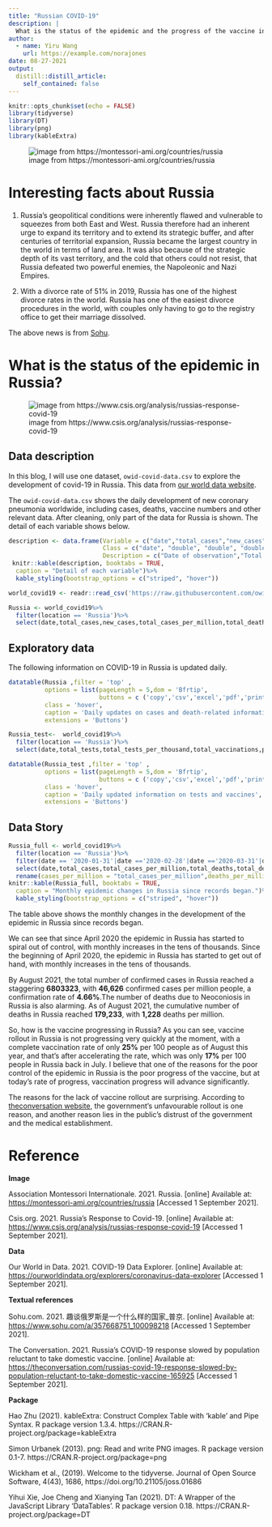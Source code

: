 ```yaml
---
title: "Russian COVID-19"
description: |
  What is the status of the epidemic and the progress of the vaccine in Russia, as the world struggles with the development of New Coronary Pneumonia?
author:
  - name: Yiru Wang 
    url: https://example.com/norajones
date: 08-27-2021
output:
  distill::distill_article:
    self_contained: false
---
```


```r
knitr::opts_chunk$set(echo = FALSE)
library(tidyverse)
library(DT)
library(png)
library(kableExtra)
```

![image from https://montessori-ami.org/countries/russia](https://raw.githubusercontent.com/wyrbbd/image/main/russia.png)

# Interesting facts about Russia

1. Russia's geopolitical conditions were inherently flawed and vulnerable to squeezes from both East and West. Russia therefore had an inherent urge to expand its territory and to extend its strategic buffer, and after centuries of territorial expansion, Russia became the largest country in the world in terms of land area. It was also because of the strategic depth of its vast territory, and the cold that others could not resist, that Russia defeated two powerful enemies, the Napoleonic and Nazi Empires.

2. With a divorce rate of 51% in 2019, Russia has one of the highest divorce rates in the world. Russia has one of the easiest divorce procedures in the world, with couples only having to go to the registry office to get their marriage dissolved.

The above news is from [Sohu](https://www.sohu.com/a/357668751_100098218).

# What is the status of the epidemic in Russia?

![image from https://www.csis.org/analysis/russias-response-covid-19](https://raw.githubusercontent.com/wyrbbd/image/main/Russia.png)

## Data description

In this blog, I will use one dataset, `owid-covid-data.csv` to explore the development of covid-19 in Russia. This data from [our world data website](https://ourworldindata.org/explorers/coronavirus-data-explorer).

The `owid-covid-data.csv` shows the daily development of new coronary pneumonia worldwide, including cases, deaths, vaccine numbers and other relevant data. After cleaning, only part of the data for Russia is shown. The detail of each variable shows below.

```r
description <- data.frame(Variable = c("date","total_cases","new_cases","total_cases_per_million","total_deaths","new_deaths","total_tests","total_tests_per_thousand","total_vaccinations","people_fully_vaccinated"),
                          Class = c("date", "double", "double", "double","double","double","double","double","double","double"),
                          Description = c("Date of observation","Total confirmed cases of COVID-19","New confirmed cases of COVID-19","Total confirmed cases of COVID-19 per 1,000,000 people","Total deaths attributed to COVID-19","	New deaths attributed to COVID-19","Total tests for COVID-19","Total tests for COVID-19 per 1,000 people","	Total number of COVID-19 vaccination doses administered","Total number of people who received all doses prescribed by the vaccination protocol"))
 knitr::kable(description, booktabs = TRUE,
  caption = "Detail of each variable")%>% 
  kable_styling(bootstrap_options = c("striped", "hover"))
```


```r
world_covid19 <- readr::read_csv('https://raw.githubusercontent.com/owid/covid-19-data/master/public/data/owid-covid-data.csv')
```

```r
Russia <- world_covid19%>%
  filter(location == 'Russia')%>%
  select(date,total_cases,new_cases,total_cases_per_million,total_deaths,new_deaths)
```

## Exploratory data

The following information on COVID-19 in Russia is updated daily.

```r
datatable(Russia ,filter = 'top' ,
          options = list(pageLength = 5,dom = 'Bfrtip',
                         buttons = c ('copy','csv','excel','pdf','print')),
          class = 'hover',
          caption = 'Daily updates on cases and death-related information',
          extensions = 'Buttons')

```

```r
Russia_test<-  world_covid19%>%
  filter(location == 'Russia')%>%
  select(date,total_tests,total_tests_per_thousand,total_vaccinations,people_fully_vaccinated)

```

```r
datatable(Russia_test ,filter = 'top' ,
          options = list(pageLength = 5,dom = 'Bfrtip',
                         buttons = c ('copy','csv','excel','pdf','print')),
          class = 'hover',
          caption = 'Daily updated information on tests and vaccines',
          extensions = 'Buttons')

```

## Data Story

```r
Russia_full <- world_covid19%>%
  filter(location == 'Russia')%>%
  filter(date == '2020-01-31'|date =='2020-02-28'|date =='2020-03-31'|date =='2020-04-30'|date =='2020-05-31'|date =='2020-06-30'|date =='2020-07-31'|date =='2020-08-31'|date =='2020-09-30'|date =='2020-10-31'|date =='2020-11-30'|date =='2020-12-31'|date =='2021-01-31'|date =='2021-02-28'|date =='2021-03-31'|date =='2021-04-30'|date =='2021-05-31'|date =='2021-06-30'|date =='2021-07-31'|date =='2021-08-31')%>%
  select(date,total_cases,total_cases_per_million,total_deaths,total_deaths_per_million,people_fully_vaccinated_per_hundred)%>%
  rename(cases_per_million = "total_cases_per_million",deaths_per_million="total_deaths_per_million",fully_vaccinated_per_hundred = "people_fully_vaccinated_per_hundred")
knitr::kable(Russia_full, booktabs = TRUE,
  caption = "Monthly epidemic changes in Russia since records began.")%>% 
  kable_styling(bootstrap_options = c("striped", "hover"))
```

The table above shows the monthly changes in the development of the epidemic in Russia since records began. 

We can see that since April 2020 the epidemic in Russia has started to spiral out of control, with monthly increases in the tens of thousands. Since the beginning of April 2020, the epidemic in Russia has started to get out of hand, with monthly increases in the tens of thousands. 

By August 2021, the total number of confirmed cases in Russia reached a staggering **6803323**, with **46,626** confirmed cases per million people, a confirmation rate of **4.66%**.The number of deaths due to Neoconiosis in Russia is also alarming. As of August 2021, the cumulative number of deaths in Russia reached **179,233**, with **1,228** deaths per million.

So, how is the vaccine progressing in Russia? As you can see, vaccine rollout in Russia is not progressing very quickly at the moment, with a complete vaccination rate of only **25%** per 100 people as of August this year, and that's after accelerating the rate, which was only **17%** per 100 people in Russia back in July. I believe that one of the reasons for the poor control of the epidemic in Russia is the poor progress of the vaccine, but at today's rate of progress, vaccination progress will advance significantly.

The reasons for the lack of vaccine rollout are surprising. According to [theconversation website](https://theconversation.com/russias-covid-19-response-slowed-by-population-reluctant-to-take-domestic-vaccine-165925), the government's unfavourable rollout is one reason, and another reason lies in the public's distrust of the government and the medical establishment.

# Reference

**Image**

Association Montessori Internationale. 2021. Russia. [online] Available at: <https://montessori-ami.org/countries/russia> [Accessed 1 September 2021].

Csis.org. 2021. Russia’s Response to Covid-19. [online] Available at: <https://www.csis.org/analysis/russias-response-covid-19> [Accessed 1 September 2021].

**Data**

Our World in Data. 2021. COVID-19 Data Explorer. [online] Available at: <https://ourworldindata.org/explorers/coronavirus-data-explorer> [Accessed 1 September 2021].

**Textual references**

Sohu.com. 2021. 趣谈俄罗斯是一个什么样的国家_普京. [online] Available at: <https://www.sohu.com/a/357668751_100098218> [Accessed 1 September 2021].

The Conversation. 2021. Russia's COVID-19 response slowed by population reluctant to take domestic vaccine. [online] Available at: <https://theconversation.com/russias-covid-19-response-slowed-by-population-reluctant-to-take-domestic-vaccine-165925> [Accessed 1 September 2021].

**Package**

Hao Zhu (2021). kableExtra: Construct Complex Table with 'kable' and
  Pipe Syntax. R package version 1.3.4.
  https://CRAN.R-project.org/package=kableExtra

Simon Urbanek (2013). png: Read and write PNG images. R package
  version 0.1-7. https://CRAN.R-project.org/package=png

Wickham et al., (2019). Welcome to the tidyverse. Journal of Open
  Source Software, 4(43), 1686, https://doi.org/10.21105/joss.01686

Yihui Xie, Joe Cheng and Xianying Tan (2021). DT: A Wrapper of the
  JavaScript Library 'DataTables'. R package version 0.18.
  https://CRAN.R-project.org/package=DT